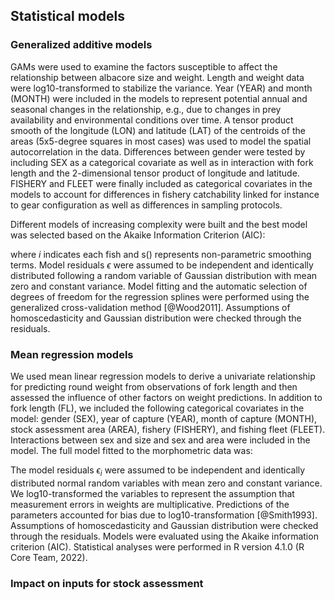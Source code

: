 ## Statistical models

### Generalized additive models

GAMs were used to examine the factors susceptible to affect the relationship between albacore size and  weight. Length and weight data were log10-transformed to stabilize the variance. Year (YEAR) and month (MONTH) were included in the models to represent potential annual and seasonal changes in the relationship, e.g., due to changes in prey availability and environmental conditions over time. A tensor product smooth of the longitude (LON) and latitude (LAT) of the centroids of the areas (5x5-degree squares in most cases) was used to model the spatial autocorrelation in the data. Differences between gender were tested by including SEX as a categorical covariate as well as in interaction with fork length and the 2-dimensional tensor product of longitude and latitude. FISHERY and FLEET were finally included as categorical covariates in the models to account for differences in fishery catchability linked for instance to gear configuration as well as differences in sampling protocols.

<!-- Co-dependence within samples was allowed for by fitting a random effect to allow the sampling strata (i.e., combination of year, month, latitude, longitude, and fleet) to affect the intercept [@Chang2022]. -->

Different models of increasing complexity were built and the best model was selected based on the Akaike Information Criterion (AIC):

\begin{equation}
\log_{10}RD_i = s(\log_{10}FL_i) + te(LON, LAT) + YEAR + s(MONTH) + \epsilon_i
(\#eq:gam1)
\end{equation}

\begin{equation}
\log_{10}RD_i = s(\log_{10}FL_i) + te(LON, LAT) + YEAR + s(MONTH) + SEX  + \epsilon_i
(\#eq:gam2)
\end{equation}

\begin{equation}
\log_{10}RD_i = SEX + s(\log_{10}FL_i:SEX) + te(LON, LAT) + YEAR + s(MONTH)  + \epsilon_i
(\#eq:gam3)
\end{equation}

\begin{equation}
\log_{10}RD_i = SEX + s(\log_{10}FL_i:SEX) + te(LON, LAT):SEX + YEAR + s(MONTH)  + \epsilon_i
(\#eq:gam4)
\end{equation}

\begin{equation}
\log_{10}RD_i = SEX + s(\log_{10}FL_i:SEX) + te(LON, LAT):SEX + YEAR + s(MONTH) + FISHERY + FLEET + \epsilon_i
(\#eq:gam5)
\end{equation}

where _i_ indicates each fish and s() represents non-parametric smoothing terms. Model residuals $\epsilon$ were assumed to be independent and identically distributed following a random variable of Gaussian distribution with mean zero and constant variance. Model fitting and the automatic selection of degrees of freedom for the regression splines were performed using the generalized cross-validation method [@Wood2011]. Assumptions of homoscedasticity and Gaussian distribution were checked through the residuals.

<!-- To reduce computation time regarding the size of the data set, a sub-sampling procedure was developed to limit the number of samples per stratum (i.e., year, month, fleet, and fishing area) to a maximum of 10. GAM analyses were then performed on a reduced data set of `r ALB_FL_RD_SUBSAMPLED[, .N]` samples that covered the same strata as the original data set. -->

### Mean regression models

We used mean linear regression models to derive a univariate relationship for predicting round weight from observations of fork length and then assessed the influence of other factors on weight predictions. In addition to fork length (FL), we included the following categorical covariates in the model: gender (SEX), year of capture (YEAR), month of capture (MONTH), stock assessment area (AREA), fishery (FISHERY), and fishing fleet (FLEET). Interactions between sex and size and sex and area were included in the model. The full model fitted to the morphometric data was:

\begin{equation}
\log_{10}(RD_i) = \log_{10}(FL_i) + SEX + \log_{10}(FL_i):SEX + YEAR + MONTH + AREA + AREA:SEX + FISHERY + FLEET + \epsilon_{i}
(\#eq:lm1)
\end{equation}

The model residuals $\epsilon_{i}$ were assumed to be independent and identically distributed normal random variables with mean zero and constant variance. We log10-transformed the variables to represent the assumption that measurement errors in weights are multiplicative. Predictions of the parameters accounted for bias due to log10-transformation [@Smith1993]. Assumptions of homoscedasticity and Gaussian distribution were checked through the residuals. Models were evaluated using the Akaike information criterion (AIC). Statistical analyses were performed in R version 4.1.0 (R Core Team, 2022). 

### Impact on inputs for stock assessment
